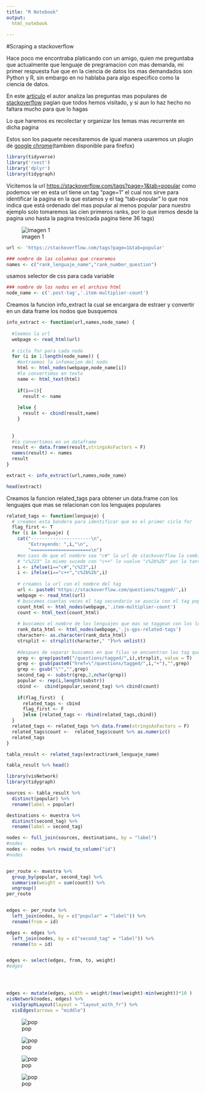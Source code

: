 ```yaml
---
title: "R Notebook"
output: 
  html_notebook
  
---
```


#Scraping a stackoverflow

Hace poco me encontraba platicando con un amigo, quien me preguntaba que actualmente que lenguaje de pregramacion con mas demanda, mi primer respuesta fue que en la ciencia de datos los mas demandados son Python y R, sin embargo en no hablaba para algo especifico como la ciencia de datos.

En este [articulo](link) el autor analiza las preguntas mas populares de [stackoverflow](link) pagian que todos hemos visitado, y si aun lo haz hecho no faltara mucho para que lo hagas 

Lo que haremos es recolectar y organizar los temas mas recurrente en dicha pagina

Estos son los paquete necesitaremos de igual manera usaremos un plugin de [google chrome](https://chrome.google.com/webstore/detail/selectorgadget/mhjhnkcfbdhnjickkkdbjoemdmbfginb)(tambien disponible para firefox)


```r
library(tidyverse)
library('rvest')
library('dplyr')
library(tidygraph)
```

Vicitemos la url [https://stackoverflow.com/tags?page=1&tab=popular](https://stackoverflow.com/tags?page=1&tab=popular) como podemos ver en esta url tiene un tag  "page=1" el cual nos sirve para identificar la pagina en la que estamos y el tag "tab=popular" lo que nos indica que está ordenado del mas popular al menos popular para nuestro ejemplo solo tomaremos las cien primeros ranks, por lo que iremos desde la pagina uno hasta la pagina tres(cada pagina tiene 36 tags)

![imagen 1](images/captura1.png)

```r
url <- 'https://stackoverflow.com/tags?page=1&tab=popular'

```

```r
### nombre de las columnas que crearemos
names <- c("rank_lenguaje_name","rank_number_question")
```

usamos selector de css para cada variable
```r
### nombre de los nodos en el archivo html
node_name <- c('.post-tag','.item-multiplier-count')
```

Creamos la funcion info_extract la cual se encargara de estraer y convertir en un data frame los nodos que busquemos


```r

info_extract <- function(url,names,node_name) {
  
  #leemos la url
  webpage <- read_html(url)
  
  # ciclo for para cada nodo
  for (i in 1:length(node_name)) {
    #extraemos la infomacion del nodo
    html <- html_nodes(webpage,node_name[i])
    #lo convertimos en texto
    name <- html_text(html)
    
    if(i==1){
      result <- name
      
    }else {
      result <- cbind(result,name)
    }
    
    
  }
  #lo convertimos en un dataframe
  result <- data.frame(result,stringsAsFactors = F)
  names(result) <- names
  result
}
```




```r
extract <- info_extract(url,names,node_name)

head(extract)
```

Creamos la funcion related_tags para obtener un data.frame con los lenguajes que mas se relacionan con los lenguajes populares

```r

related_tags <- function(lenguaje) {
  # creamos esta bandera para identificar que es el primer ciclo for
  flag_first <- T
  for (i in lenguaje) {
    cat("----------------------\n",
        "Extrayendo: ",i,"\n",
        "======================\n")
    #en caso de que el nombre sea "c#" la url de stackoverflow la combierte en el tag
    # "c%223" lo mismo sucede con "c++" lo vuelve "c%2b%2b" por lo tanto haremos lo mismo
    i <- ifelse(i=="c#","c%23",i)
    i <- ifelse(i=="c++","c%2b%2b",i)
    
    # creamos la url con el nombre del tag
    url <- paste0('https://stackoverflow.com/questions/tagged/',i)
    webpage <- read_html(url)
    # buscamos cuantas veces el tag secundario se asocia con el tag popular
    count_html <- html_nodes(webpage,'.item-multiplier-count')
    count <- html_text(count_html)
    
    # buscamos el nombre de los lenguajes que mas se taggean con los lenguajes populares
    rank_data_html <- html_nodes(webpage,'.js-gps-related-tags')
    character<- as.character(rank_data_html)
    strsplit <- strsplit(character," ")%>% unlist()
    
    #despues de separar buscamos en que filas se encuentran los tag que nos importan 
    grep <- grep(paste0("/questions/tagged/",i),strsplit, value = T)
    grep <- gsub(paste0("href=\"/questions/tagged/",i,"+"),"",grep)
    grep <- gsub("\"","",grep)
    second_tag <- substr(grep,2,nchar(grep))
    popular <- rep(i,length(substr))
    cbind <-  cbind(popular,second_tag) %>% cbind(count)
    
    if(flag_first)  {
      related_tags <- cbind
      flag_first <- F
      }else {related_tags <- rbind(related_tags,cbind)}
  }
  related_tags <- related_tags %>% data.frame(stringsAsFactors = F)
  related_tags$count <-  related_tags$count %>% as.numeric()
  related_tags
}
```

```r
tabla_result <- related_tags(extract$rank_lenguaje_name)
```

```r
tabla_result %>% head()
```

```r
library(visNetwork)
library(tidygraph)

sources <- tabla_result %>%
  distinct(popular) %>%
  rename(label = popular)

destinations <- muestra %>%
  distinct(second_tag) %>%
  rename(label = second_tag)

nodes <- full_join(sources, destinations, by = "label")
#nodes
nodes <- nodes %>% rowid_to_column("id")
#nodes


per_route <- muestra %>%  
  group_by(popular, second_tag) %>%
  summarise(weight = sum(count)) %>% 
  ungroup()
per_route


edges <- per_route %>% 
  left_join(nodes, by = c("popular" = "label")) %>% 
  rename(from = id)

edges <- edges %>% 
  left_join(nodes, by = c("second_tag" = "label")) %>% 
  rename(to = id)


edges <- select(edges, from, to, weight)
#edges




edges <- mutate(edges, width = weight/(max(weight)-min(weight))*10 )
visNetwork(nodes, edges) %>% 
  visIgraphLayout(layout = "layout_with_fr") %>% 
  visEdges(arrows = "middle")
```

![pop](images/pop_js.png)

![pop](images/pop_java.png)

![pop](images/pop_py.png)

![pop](images/pop_r.png)


```r

```

```r

```

```r

```

```r

```

```r

```

